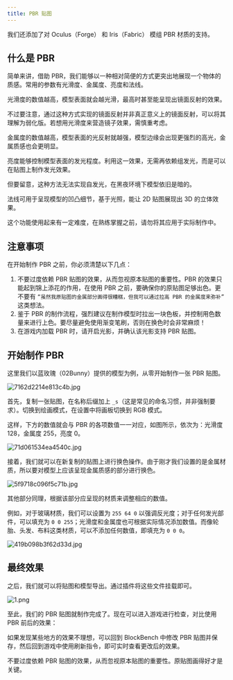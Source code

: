 ```yaml
---
title: PBR 贴图
---
```



我们还添加了对 Oculus（Forge） 和 Iris（Fabric） 模组 PBR 材质的支持。

## 什么是 PBR

简单来讲，借助 PBR，我们能够以一种相对简便的方式更突出地展现一个物体的质感。常用的参数有光滑度、金属度、亮度和法线。

<Card title="光滑度">

光滑度的数值越高，模型表面就会越光滑，最高时甚至能呈现出镜面反射的效果。

不过要注意，通过这种方式实现的镜面反射并非真正意义上的镜面反射，可以将其理解为弱化版。若想用光滑度来营造镜子效果，需慎重考虑。

</Card>

<Card title="金属度">

金属度的数值越高，模型表面的光反射就越强，模型边缘会出现更强烈的高光，金属质感也会更明显。

</Card>

<Card title="亮度">

亮度能够控制模型表面的发光程度。利用这一效果，无需再依赖组发光，而是可以在贴图上制作发光效果。

但要留意，这种方法无法实现自发光，在黑夜环境下模型依旧是暗的。

</Card>

<Card title="法线">

法线可用于呈现模型的凹凸细节，基于光照，能让 2D 贴图展现出 3D 的立体效果。

这个功能使用起来有一定难度，在熟练掌握之前，请勿将其应用于实际制作中。

</Card>

## 注意事项

在开始制作 PBR 之前，你必须清楚以下几点：

1. 不要过度依赖 PBR 贴图的效果，从而忽视原本贴图的重要性。PBR 的效果只能起到锦上添花的作用，在使用 PBR 之前，要确保你的原贴图足够出色。更不要有 `“虽然我原贴图的金属部分画得很糟糕，但我可以通过拉高 PBR 的金属度来弥补”` 这类想法。
2. 鉴于 PBR 的制作流程，强烈建议在制作模型时拉出一块色板，并控制用色数量来进行上色。要尽量避免使用渐变笔刷，否则在换色时会非常麻烦！
3. 在游戏内加载 PBR 时，请开启光影，并确认该光影支持 PBR 贴图。

## 开始制作 PBR

这里我们以蓝玫瑰（02Bunny）提供的模型为例，从零开始制作一张 PBR 贴图。

![7162d2214e813c4b.jpg](https://s2.loli.net/2025/01/30/KCu37bDxr4LsgeX.jpg)

首先，复制一张贴图，在名称后缀加上 `_s`（这是常见的命名习惯，并非强制要求）。切换到绘画模式，在设置中将画板切换到 RGB 模式。

这样，下方的数值就会与 PBR 的各项数值一一对应，如图所示，依次为：光滑度 128，金属度 255，亮度 0。

![71d061534ea4540c.jpg](https://s2.loli.net/2025/01/30/4sXHn6QbT25ImZq.jpg)

接着，我们就可以在新复制的贴图上进行换色操作。由于刚才我们设置的是金属材质，所以要对模型上应该呈现金属质感的部分进行换色。

![5f9718c096f5c71b.jpg](https://s2.loli.net/2025/01/30/ES9I1VMnwckzlhu.jpg)

其他部分同理，根据该部分应呈现的材质来调整相应的数值。

例如，对于玻璃材质，我们可以设置为 `255 64 0` 以强调反光度；对于任何发光部件，可以填充为 `0 0 255`；光滑度和金属度也可根据实际情况添加数值。而像轮胎、头发、布料这类材质，可以不添加任何数值，即填充为 `0 0 0`。

![419b098b3f62d33d.jpg](https://s2.loli.net/2025/01/30/WAjlcXQz4trskGZ.jpg)

## 最终效果

之后，我们就可以将贴图和模型导出。通过插件将这些文件挂载即可。

![1.png](https://s2.loli.net/2025/01/30/2mh7ZFRVJzpg5UW.png)

至此，我们的 PBR 贴图就制作完成了。现在可以进入游戏进行检查，对比使用 PBR 前后的效果：

<CardGrid>

<ImageCard
  src="https://s2.loli.net/2025/01/30/f5IsdMaKxyem3V2.jpg"
  title="使用 PBR 前"
  href="/"
/>

<ImageCard
  src="https://s2.loli.net/2025/01/30/OMzXqU87EdLcgDm.jpg"
  title="使用 PBR 后"
  href="/"
/>

</CardGrid>

如果发现某些地方的效果不理想，可以回到 BlockBench 中修改 PBR 贴图并保存，然后回到游戏中使用刷新指令，即可实时查看更改后的效果。

<Aside type="caution">

不要过度依赖 PBR 贴图的效果，从而忽视原本贴图的重要性。原贴图画得好才是关键。

</Aside>
